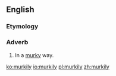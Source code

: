 ==English==

===Etymology===
{{suffix|murky|ly|lang=en}}

===Adverb===
{{en-adv}}

# In a [[murky]] way.

[[ko:murkily]]
[[io:murkily]]
[[pl:murkily]]
[[zh:murkily]]
